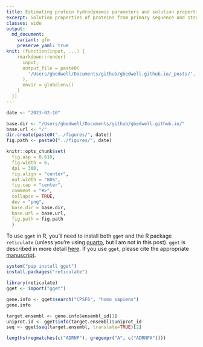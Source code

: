 ```yaml
---
title: Estimating protein hydrodynamic parameters and solution properties
excerpt: Solution properties of proteins from primary sequence and structural coordinates.
classes: wide
output:
  md_document:
    variant: gfm
    preserve_yaml: true
knit: (function(input, ...) {
    rmarkdown::render(
      input,
      output_file = paste0(
        '/Users/gbedwell/Documents/github/gbedwell.github.io/_posts/', '2023-02-10', '-', 'hydroprot','.md'
      ),
      envir = globalenv()
    )
  })
---
```


```r
date <- "2023-02-10"

base.dir <- "/Users/gbedwell/Documents/github/gbedwell.github.io/"
base.url <- "/"
dir.create(paste0("../figures/", date))
fig.path <- paste0("../figures/", date)

knitr::opts_chunk$set(
  fig.asp = 0.618,
  fig.width = 6,
  dpi = 300,
  fig.align = "center",
  out.width = "80%",
  fig.cap = "center",
  comment = "#>",
  collapse = TRUE,
  dev = "png",
  base.dir = base.dir, 
  base.url = base.url,
  fig.path = fig.path
  )
```

To use <code>gget</code> in R, you'll need to install both <code>gget</code> and the R package <code>reticulate</code> (unless you're using [quarto](https://quarto.org/), but I am not in this post). <code>gget</code> is described in more detail [here](https://github.com/pachterlab/gget). If you use <code>gget</code>, please cite the appropriate [manuscript](https://academic.oup.com/bioinformatics/article/39/1/btac836/6971843).

```r
system("pip install gget")
install.packages("reticulate")
```

```r
library(reticulate)
gget <- import("gget")
```

```r
gene.info <- gget$search("CPSF6", "homo_sapiens")
gene.info
```

```r
target.ensembl <- gene.info$ensembl_id[1]
uniprot.id <- gget$info(target.ensembl)$uniprot_id
seq <- gget$seq(target.ensembl, translate=TRUE)[2]
```

```r
lengths(regmatches(c("ADRNP"), gregexpr("A", c("ADRNPA"))))
```





















